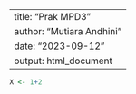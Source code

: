 
---
title: "Prak MPD3"
author: "Mutiara Andhini"
date: "2023-09-12"
output: html_document
---

```r
X <- 1+2
```

